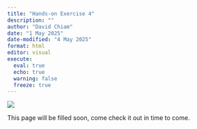 ```yaml
---
title: "Hands-on Exercise 4"
description: ""
author: "David Chiam"
date: "1 May 2025"
date-modified: "4 May 2025"
format: html
editor: visual
execute: 
  eval: true
  echo: true
  warning: false
  freeze: true
---
```


![](/Images/Under%20Construction.jpg)

This page will be filled soon, come check it out in time to come.
